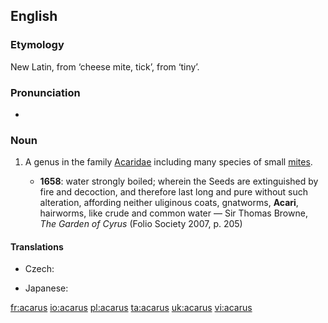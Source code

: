 ==English==
{{wikipedia|Acarina}}

===Etymology===
New Latin, from {{etyl|grc}} {{term|lang=grc|ἄκαρι}} ‘cheese mite, tick’, from {{term|lang=grc|ἀκαρής}} ‘tiny’.

===Pronunciation===
* {{IPA|/ˈækəɹəs/}}

===Noun===
{{en-noun|acari}}

# {{zoology}} A genus in the family [[Acaridae]] including many species of small [[mite]]s.
#* '''1658''': water strongly boiled; wherein the Seeds are extinguished by fire and decoction, and therefore last long and pure without such alteration, affording neither uliginous coats, gnatworms, '''Acari''', hairworms, like crude and common water — Sir Thomas Browne, ''The Garden of Cyrus'' (Folio Society 2007, p. 205)

====Translations====
{{trans-top|genus}}
* Czech: {{t-|cs|roztoč|m}}
{{trans-mid}}
* Japanese: {{t|ja|ダニ|tr=dani|sc=Jpan}}
{{trans-bottom}}

[[fr:acarus]]
[[io:acarus]]
[[pl:acarus]]
[[ta:acarus]]
[[uk:acarus]]
[[vi:acarus]]
